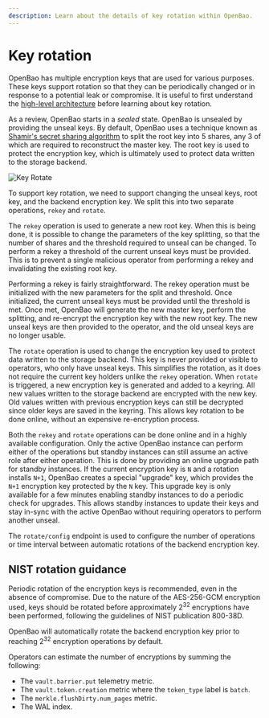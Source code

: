 ```yaml
---
description: Learn about the details of key rotation within OpenBao.
---
```


# Key rotation

OpenBao has multiple encryption keys that are used for various purposes. These keys support
rotation so that they can be periodically changed or in response to a potential leak or
compromise. It is useful to first understand the
[high-level architecture](/docs/internals/architecture) before learning about key rotation.

As a review, OpenBao starts in a _sealed_ state. OpenBao is unsealed by providing the unseal keys.
By default, OpenBao uses a technique known as [Shamir's secret sharing algorithm](https://en.wikipedia.org/wiki/Shamir's_Secret_Sharing)
to split the root key into 5 shares, any 3 of which are required to reconstruct the master
key. The root key is used to protect the encryption key, which is ultimately used to protect
data written to the storage backend.

![Key Rotate](/img/openbao-key-rotate.png)

To support key rotation, we need to support changing the unseal keys, root key, and the
backend encryption key. We split this into two separate operations, `rekey` and `rotate`.

The `rekey` operation is used to generate a new root key. When this is being done,
it is possible to change the parameters of the key splitting, so that the number of shares
and the threshold required to unseal can be changed. To perform a rekey a threshold of the
current unseal keys must be provided. This is to prevent a single malicious operator from
performing a rekey and invalidating the existing root key.

Performing a rekey is fairly straightforward. The rekey operation must be initialized with
the new parameters for the split and threshold. Once initialized, the current unseal keys
must be provided until the threshold is met. Once met, OpenBao will generate the new master
key, perform the splitting, and re-encrypt the encryption key with the new root key.
The new unseal keys are then provided to the operator, and the old unseal keys are no
longer usable.

The `rotate` operation is used to change the encryption key used to protect data written
to the storage backend. This key is never provided or visible to operators, who only
have unseal keys. This simplifies the rotation, as it does not require the current key
holders unlike the `rekey` operation. When `rotate` is triggered, a new encryption key
is generated and added to a keyring. All new values written to the storage backend are
encrypted with the new key. Old values written with previous encryption keys can still
be decrypted since older keys are saved in the keyring. This allows key rotation to be
done online, without an expensive re-encryption process.

Both the `rekey` and `rotate` operations can be done online and in a highly available
configuration. Only the active OpenBao instance can perform either of the operations
but standby instances can still assume an active role after either operation. This is
done by providing an online upgrade path for standby instances. If the current encryption
key is `N` and a rotation installs `N+1`, OpenBao creates a special "upgrade" key, which
provides the `N+1` encryption key protected by the `N` key. This upgrade key is only available
for a few minutes enabling standby instances to do a periodic check for upgrades.
This allows standby instances to update their keys and stay in-sync with the active OpenBao
without requiring operators to perform another unseal.

The `rotate/config` endpoint is used to configure the number of operations or time interval
between automatic rotations of the backend encryption key.

## NIST rotation guidance

Periodic rotation of the encryption keys is recommended, even in the absence of
compromise. Due to the nature of the AES-256-GCM encryption used, keys should be
rotated before approximately 2<sup>32</sup> encryptions have been performed, following
the guidelines of NIST publication 800-38D.

OpenBao will automatically rotate the backend encryption key
prior to reaching 2<sup>32</sup> encryption operations by default.

Operators can estimate the number of encryptions by summing the following:

- The `vault.barrier.put` telemetry metric.
- The `vault.token.creation` metric where the `token_type` label is `batch`.
- The `merkle.flushDirty.num_pages` metric.
- The WAL index.
